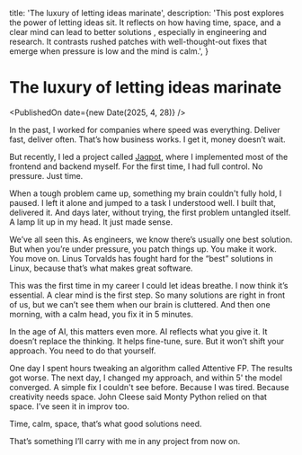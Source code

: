   title: 'The luxury of letting ideas marinate',
  description:
    'This post explores the power of letting ideas sit. It reflects on how having time, space, and a clear mind can lead to better solutions ,  especially in engineering and research. It contrasts rushed patches with well-thought-out fixes that emerge when pressure is low and the mind is calm.',
}


# The luxury of letting ideas marinate

<PublishedOn date={new Date(2025, 4, 28)} />

<Cover
  src="/luxury-of-letting-ideas-marinate.jpg"
  alt="The luxury of letting ideas marinate"
/>

In the past, I worked for companies where speed was everything. Deliver fast, deliver often. That’s how business works. I get it, money doesn’t wait.

But recently, I led a project called [Jaqpot](https://jaqpot.org), where I implemented most of the frontend and backend myself. For the first time, I had full control. No pressure. Just time.

When a tough problem came up, something my brain couldn't fully hold, I paused. I left it alone and jumped to a task I understood well. I built that, delivered it. And days later, without trying, the first problem untangled itself. A lamp lit up in my head. It just made sense.

We’ve all seen this. As engineers, we know there’s usually one best solution. But when you’re under pressure, you patch things up. You make it work. You move on. Linus Torvalds has fought hard for the “best” solutions in Linux, because that’s what makes great software.

This was the first time in my career I could let ideas breathe. I now think it’s essential. A clear mind is the first step. So many solutions are right in front of us, but we can’t see them when our brain is cluttered. And then one morning, with a calm head, you fix it in 5 minutes.

In the age of AI, this matters even more. AI reflects what you give it. It doesn’t replace the thinking. It helps fine-tune, sure. But it won’t shift your approach. You need to do that yourself.

One day I spent hours tweaking an algorithm called Attentive FP. The results got worse. The next day, I changed my approach, and within 5' the model converged. A simple fix I couldn't see before. Because I was tired. Because creativity needs space. John Cleese said Monty Python relied on that space. I’ve seen it in improv too.

Time, calm, space, that’s what good solutions need.

That’s something I’ll carry with me in any project from now on.
